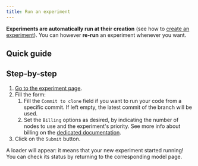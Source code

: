 ```yaml
---
title: Run an experiment
---
```


**Experiments are automatically run at their creation** (see how to [create an experiment](create-an-experiment)). You can however **re-run** an experiment whenever you want.

## Quick guide
<VideoPlayer src="https://cdn.csquare.run/docs/webm/re-run-an-experiment.webm" />

## Step-by-step
1. [Go to the experiment page](go-to-the-experiment-page).
2. Fill the form:
    1. Fill the `Commit to clone` field if you want to run your code from a specific commit. If left empty, the latest commit of the branch will be used.
    2. Set the `Billing` options as desired, by indicating the number of nodes to use and the experiment's priority. See more info about billing on the [dedicated documentation](../../datasets/resources/billing).
3. Click on the `Submit` button.

A loader will appear: it means that your new experiment started running! You can check its status by returning to the corresponding model page.